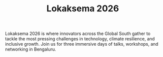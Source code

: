 ﻿---
title: Lokaksema 2026
---

Lokaksema 2026 is where innovators across the Global South gather to tackle the most pressing challenges in technology, climate resilience, and inclusive growth. Join us for three immersive days of talks, workshops, and networking in Bengaluru.
